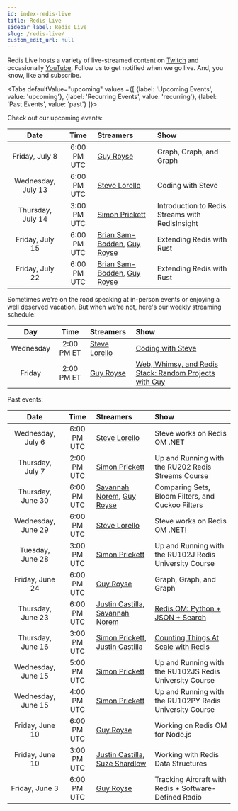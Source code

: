```yaml
---
id: index-redis-live
title: Redis Live
sidebar_label: Redis Live
slug: /redis-live/
custom_edit_url: null
---
```


Redis Live hosts a variety of live-streamed content on [Twitch][twitch] and occasionally [YouTube][yt]. Follow us to get notified when we go live. And, you know, like and subscribe.

<Tabs
   defaultValue="upcoming"
   values ={[
    {label: 'Upcoming Events', value:  'upcoming'},
    {label: 'Recurring Events', value: 'recurring'},
    {label: 'Past Events', value: 'past'}
   ]}>

  <TabItem value="upcoming">

Check out our upcoming events:

|        Date        |    Time     | Streamers                                             | Show                                                    |
| :----------------: | :---------: | :---------------------------------------------------- | :------------------------------------------------------ |
|   Friday, July 8   | 6:00 PM UTC | [Guy Royse][guy]                                      | Graph, Graph, and Graph                                 |
| Wednesday, July 13 | 6:00 PM UTC | [Steve Lorello][steve]                                | Coding with Steve                                       |
|  Thursday, July 14 | 3:00 PM UTC | [Simon Prickett][simon]                               | Introduction to Redis Streams with RedisInsight         |
|  Friday, July 15   | 6:00 PM UTC | [Brian Sam-Bodden][bsb], [Guy Royse][guy]             | Extending Redis with Rust                               |
|  Friday, July 22   | 6:00 PM UTC | [Brian Sam-Bodden][bsb], [Guy Royse][guy]             | Extending Redis with Rust                               |

  </TabItem>
  <TabItem value="recurring">

Sometimes we're on the road speaking at in-person events or enjoying a well deserved vacation. But when we're not, here's our weekly streaming schedule:

|    Day    |    Time    | Streamers              | Show                                                             |
| :-------: | :--------: | :--------------------- | :--------------------------------------------------------------- |
| Wednesday | 2:00 PM ET | [Steve Lorello][steve] | [Coding with Steve][twitch]                                      |
|  Friday   | 2:00 PM ET | [Guy Royse][guy]       | [Web, Whimsy, and Redis Stack: Random Projects with Guy][twitch] |

  </TabItem>
  <TabItem value="past">

Past events:

|        Date        |    Time     | Streamers                                             | Show                                                    |
| :----------------: | :---------: | :---------------------------------------------------- | :------------------------------------------------------ |
| Wednesday, July 6  | 6:00 PM UTC | [Steve Lorello][steve]                                | Steve works on Redis OM .NET                            |
| Thursday, July 7   | 2:00 PM UTC | [Simon Prickett][simon]                               | Up and Running with the RU202 Redis Streams Course      |
| Thursday, June 30  | 6:00 PM UTC | [Savannah Norem][norem], [Guy Royse][guy]             | Comparing Sets, Bloom Filters, and Cuckoo Filters       |
| Wednesday, June 29 | 6:00 PM UTC | [Steve Lorello][steve]                                | Steve works on Redis OM .NET!                           |
|  Tuesday, June 28  | 3:00 PM UTC | [Simon Prickett][simon]                               | Up and Running with the RU102J Redis University Course  |
|  Friday, June 24   | 6:00 PM UTC | [Guy Royse][guy]                                      | Graph, Graph, and Graph                                 |
| Thursday, June 23  | 6:00 PM UTC | [Justin Castilla][justin], [Savannah Norem][norem]    | [Redis OM: Python + JSON + Search][1]                   |
| Thursday, June 16  | 3:00 PM UTC | [Simon Prickett][simon], [Justin Castilla][justin]    | [Counting Things At Scale with Redis][2]                |
| Wednesday, June 15 | 5:00 PM UTC | [Simon Prickett][simon]                               | Up and Running with the RU102JS Redis University Course |
| Wednesday, June 15 | 4:00 PM UTC | [Simon Prickett][simon]                               | Up and Running with the RU102PY Redis University Course |
|  Friday, June 10   | 6:00 PM UTC | [Guy Royse][guy]                                      | Working on Redis OM for Node.js                         |
|  Friday, June 10   | 3:00 PM UTC | [Justin Castilla][justin], [Suze Shardlow][suze]      | Working with Redis Data Structures                      |
|   Friday, June 3   | 6:00 PM UTC | [Guy Royse][guy]                                      | Tracking Aircraft with Redis + Software-Defined Radio   |

  </TabItem>
</Tabs>

<!-- Links to streamers -->
[bsb]: https://twitter.com/bsbodden
[guy]: https://twitter.com/guyroyse
[justin]: https://twitter.com/JustCastilla
[norem]: https://twitter.com/sav_norem
[simon]: https://twitter.com/simon_prickett
[steve]: https://twitter.com/slorello
[suze]: https://twitter.com/SuzeShardlow

<!-- Links to platforms -->
[twitch]: https://twitch.tv/redisinc
[yt]: https://www.youtube.com/redisinc

<!-- Links to specific videos -->
[1]: https://www.youtube.com/watch?v=ZP2j7bmWfmU
[2]: https://www.youtube.com/watch?v=FAJXq5Qqc0Y

